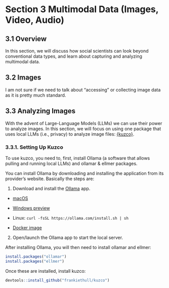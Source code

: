# Section 3 **Multimodal Data (Images, Video, Audio)**

## 3.1 Overview

In this section, we will discuss how social scientists can look beyond conventional data types, and learn about capturing and analyzing multimodal data. 

## 3.2 Images

I am not sure if we need to talk about "accessing" or collecting image data as it is pretty much standard.

## 3.3 Analyzing Images

With the advent of Large-Language Models (LLMs) we can use their power to analyze images. In this section, we will focus on using one package that uses local LLMs (i.e., privacy) to analyze image files: [{kuzco}](https://github.com/frankiethull/kuzco).

### 3.3.1. Setting Up Kuzco

To use kuzco, you need to, first, install Ollama (a software that allows pulling and running local LLMs) and ollamar & ellmer packages.

You can install Ollama by downloading and installing the application from its provider's website. Basically the steps are:

1.  Download and install the [Ollama](https://ollama.com/) app.

-   [macOS](https://ollama.com/download/Ollama-darwin.zip)

-   [Windows preview](https://ollama.com/download/OllamaSetup.exe)

-   Linux: `curl -fsSL https://ollama.com/install.sh | sh`

-   [Docker image](https://hub.docker.com/r/ollama/ollama)

2.  Open/launch the Ollama app to start the local server.

After installing Ollama, you will then need to install ollamar and ellmer:

```r
install.packages("ollamar")
install.packages("ellmer")
```

Once these are installed, install kuzco:

```r
devtools::install_github("frankiethull/kuzco")
```
